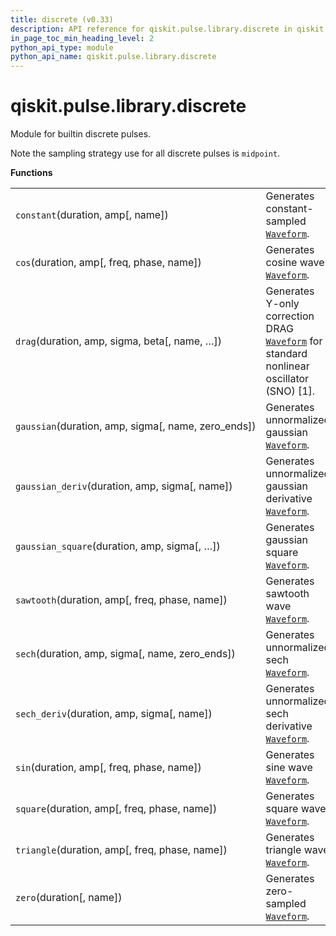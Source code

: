```yaml
---
title: discrete (v0.33)
description: API reference for qiskit.pulse.library.discrete in qiskit v0.33
in_page_toc_min_heading_level: 2
python_api_type: module
python_api_name: qiskit.pulse.library.discrete
---
```


<span id="module-qiskit.pulse.library.discrete" />

<span id="qiskit-pulse-library-discrete" />

# qiskit.pulse.library.discrete

Module for builtin discrete pulses.

Note the sampling strategy use for all discrete pulses is `midpoint`.

**Functions**

|                                                       |                                                                                                                                                            |
| ----------------------------------------------------- | ---------------------------------------------------------------------------------------------------------------------------------------------------------- |
| `constant`(duration, amp\[, name])                    | Generates constant-sampled [`Waveform`](qiskit.pulse.library.Waveform "qiskit.pulse.library.Waveform").                                                    |
| `cos`(duration, amp\[, freq, phase, name])            | Generates cosine wave [`Waveform`](qiskit.pulse.library.Waveform "qiskit.pulse.library.Waveform").                                                         |
| `drag`(duration, amp, sigma, beta\[, name, …])        | Generates Y-only correction DRAG [`Waveform`](qiskit.pulse.library.Waveform "qiskit.pulse.library.Waveform") for standard nonlinear oscillator (SNO) \[1]. |
| `gaussian`(duration, amp, sigma\[, name, zero\_ends]) | Generates unnormalized gaussian [`Waveform`](qiskit.pulse.library.Waveform "qiskit.pulse.library.Waveform").                                               |
| `gaussian_deriv`(duration, amp, sigma\[, name])       | Generates unnormalized gaussian derivative [`Waveform`](qiskit.pulse.library.Waveform "qiskit.pulse.library.Waveform").                                    |
| `gaussian_square`(duration, amp, sigma\[, …])         | Generates gaussian square [`Waveform`](qiskit.pulse.library.Waveform "qiskit.pulse.library.Waveform").                                                     |
| `sawtooth`(duration, amp\[, freq, phase, name])       | Generates sawtooth wave [`Waveform`](qiskit.pulse.library.Waveform "qiskit.pulse.library.Waveform").                                                       |
| `sech`(duration, amp, sigma\[, name, zero\_ends])     | Generates unnormalized sech [`Waveform`](qiskit.pulse.library.Waveform "qiskit.pulse.library.Waveform").                                                   |
| `sech_deriv`(duration, amp, sigma\[, name])           | Generates unnormalized sech derivative [`Waveform`](qiskit.pulse.library.Waveform "qiskit.pulse.library.Waveform").                                        |
| `sin`(duration, amp\[, freq, phase, name])            | Generates sine wave [`Waveform`](qiskit.pulse.library.Waveform "qiskit.pulse.library.Waveform").                                                           |
| `square`(duration, amp\[, freq, phase, name])         | Generates square wave [`Waveform`](qiskit.pulse.library.Waveform "qiskit.pulse.library.Waveform").                                                         |
| `triangle`(duration, amp\[, freq, phase, name])       | Generates triangle wave [`Waveform`](qiskit.pulse.library.Waveform "qiskit.pulse.library.Waveform").                                                       |
| `zero`(duration\[, name])                             | Generates zero-sampled [`Waveform`](qiskit.pulse.library.Waveform "qiskit.pulse.library.Waveform").                                                        |

